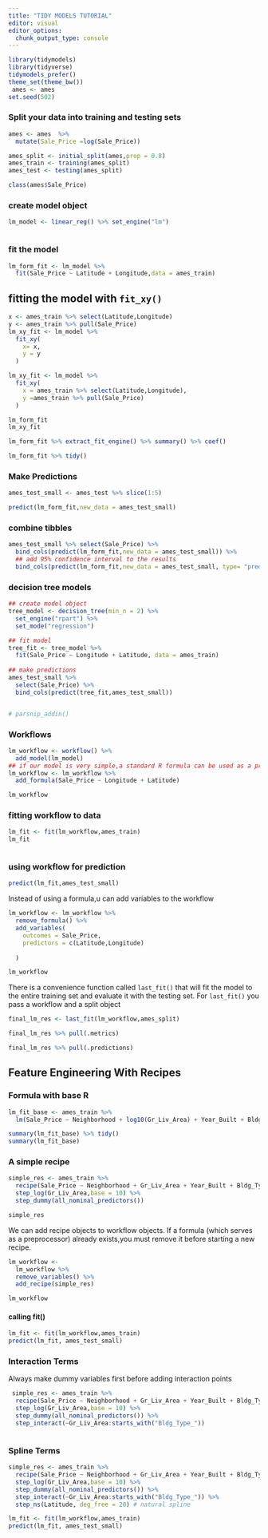 ```yaml
---
title: "TIDY MODELS TUTORIAL"
editor: visual
editor_options: 
  chunk_output_type: console
---
```



```r

library(tidymodels)
library(tidyverse)
tidymodels_prefer()
theme_set(theme_bw())
 ames <- ames
set.seed(502)
```

### Split your data into training and testing sets

```r
ames <- ames  %>% 
  mutate(Sale_Price =log(Sale_Price))

ames_split <- initial_split(ames,prop = 0.8)
ames_train <- training(ames_split)
ames_test <- testing(ames_split)

class(ames$Sale_Price)

```

### create model object

```r
lm_model <- linear_reg() %>% set_engine("lm")



```

### fit the model

```r

lm_form_fit <- lm_model %>%  
  fit(Sale_Price ~ Latitude + Longitude,data = ames_train)


```

## fitting the model with `fit_xy()`

```r
x <- ames_train %>% select(Latitude,Longitude)
y <- ames_train %>% pull(Sale_Price)
lm_xy_fit <- lm_model %>% 
  fit_xy(
    x= x,
    y = y
  )

```

```r
lm_xy_fit <- lm_model %>% 
  fit_xy(
    x = ames_train %>% select(Latitude,Longitude),
    y =ames_train %>% pull(Sale_Price)
  )


```

```r
lm_form_fit
lm_xy_fit

lm_form_fit %>% extract_fit_engine() %>% summary() %>% coef() 

lm_form_fit %>% tidy()

```

### Make Predictions

```r
ames_test_small <- ames_test %>% slice(1:5)

predict(lm_form_fit,new_data = ames_test_small) 

```

### combine tibbles

```r
ames_test_small %>% select(Sale_Price) %>% 
  bind_cols(predict(lm_form_fit,new_data = ames_test_small)) %>% 
  ## add 95% confidence interval to the results
  bind_cols(predict(lm_form_fit,new_data = ames_test_small, type= "pred_int"))

```

### decision tree models

```r
## create model object
tree_model <- decision_tree(min_n = 2) %>% 
  set_engine("rpart") %>% 
  set_mode("regression")

## fit model
tree_fit <- tree_model %>% 
  fit(Sale_Price ~ Longitude + Latitude, data = ames_train)
  
## make predictions
ames_test_small %>% 
  select(Sale_Price) %>% 
  bind_cols(predict(tree_fit,ames_test_small))



```

```r

# parsnip_addin()
```


### Workflows

```r
lm_workflow <- workflow() %>% 
  add_model(lm_model)
## if our model is very simple,a standard R formula can be used as a preprocessor
lm_workflow <- lm_workflow %>% 
  add_formula(Sale_Price ~ Longitude + Latitude)

lm_workflow

```

### fitting workflow to data
```r
lm_fit <- fit(lm_workflow,ames_train)
lm_fit



```

### using workflow for prediction
```r
predict(lm_fit,ames_test_small)

```

Instead of using a formula,u can add variables to the workflow

```r
lm_workflow <- lm_workflow %>% 
  remove_formula() %>% 
  add_variables(
    outcomes = Sale_Price,
    predictors = c(Latitude,Longitude)
    
  )

lm_workflow

```

There is a convenience function called `last_fit()` that will fit the model to the entire training set and evaluate it with the testing set.
For `last_fit()` you pass a workflow and a split object
```r
final_lm_res <- last_fit(lm_workflow,ames_split)

final_lm_res %>% pull(.metrics)

final_lm_res %>% pull(.predictions)


```

## Feature Engineering With Recipes

### Formula with base R
```r
lm_fit_base <- ames_train %>% 
  lm(Sale_Price ~ Neighborhood + log10(Gr_Liv_Area) + Year_Built + Bldg_Type, data = .)

summary(lm_fit_base) %>% tidy()
summary(lm_fit_base)

```


### A simple recipe

```r
simple_res <- ames_train %>% 
  recipe(Sale_Price ~ Neighborhood + Gr_Liv_Area + Year_Built + Bldg_Type,data = .) %>% 
  step_log(Gr_Liv_Area,base = 10) %>% 
  step_dummy(all_nominal_predictors())

simple_res


```

We can add recipe objects to workflow objects.
If a formula (which serves as a preprocessor) already exists,you must remove it before starting a new recipe.

```r
lm_workflow <- 
  lm_workflow %>% 
  remove_variables() %>% 
  add_recipe(simple_res)

lm_workflow

```

#### calling fit()
```r
lm_fit <- fit(lm_workflow,ames_train)
predict(lm_fit, ames_test_small)

```

### Interaction Terms
Always make dummy variables first before adding interaction points 
```r
 simple_res <- ames_train %>% 
  recipe(Sale_Price ~ Neighborhood + Gr_Liv_Area + Year_Built + Bldg_Type,data = .) %>% 
  step_log(Gr_Liv_Area,base = 10) %>% 
  step_dummy(all_nominal_predictors()) %>% 
  step_interact(~Gr_Liv_Area:starts_with("Bldg_Type_"))



```


### Spline Terms
```r
simple_res <- ames_train %>% 
  recipe(Sale_Price ~ Neighborhood + Gr_Liv_Area + Year_Built + Bldg_Type,data = .) %>% 
  step_log(Gr_Liv_Area,base = 10) %>% 
  step_dummy(all_nominal_predictors()) %>% 
  step_interact(~Gr_Liv_Area:starts_with("Bldg_Type_")) %>% 
  step_ns(Latitude, deg_free = 20) # natural spline

lm_fit <- fit(lm_workflow,ames_train)
predict(lm_fit, ames_test_small)


```





























































































































































